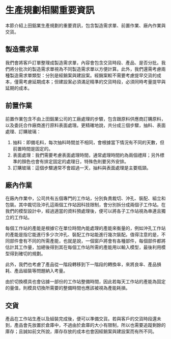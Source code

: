 # 生產規劃相關重要資訊

本節介紹上田鋁業生產規劃的重要資訊，包含製造需求單、前置作業、廠內作業與交貨。

## 製造需求單

我們會將客戶訂單整理成製造需求單，內容會包含交貨時段、產品、是否分批。我們將分批次的製造需求單視為不同製造需求單以方便計算。此外，我們還需考慮兩種製造需求單類型：分別是經銷案與建設案。經銷案較不需要考慮提早交貨的成本，僅需考慮延期成本；但建設案必須滿足精準的交貨時段，必須同時考量提早與延期的成本。

## 前置作業

前置作業包含不由上田鋁業公司的工廠處理的步驟，包含跟原料供應商訂購原料，以及委託合作廠商進行原料表面處理。更精確地說，共分成三個步驟，抽料、表面處理、訂購玻璃：
1. 抽料：即備毛料，每次抽料時間並不相同，會根據當下情況有不同的天數，但前置時間是固定的。
2. 表面處理：我們需要考慮表面處理時間，通常處理時間約為兩個禮拜；另外標準的顏色也會有排定固定的處理日，特殊色則要另外安排。
3. 訂購玻璃：這個步驟通常不會超過一天，抽料與表面處理是主要瓶頸。

## 廠內作業

在廠內作業中，公司共有五個專門的工作站，分別負責裁切、沖孔、裝配、組立和包裝。其中裁切及沖孔這兩個工作站因科技限制，會分別拆分成兩個子工作站。在我們的模型設計中，經過適當的資料預處理後，便可以將各子工作站視為串連且獨立的工作站。

每個工作站的產能是根據它在單位時間內能處理的產能來衡量的，例如沖孔工作站的產能是指它能進行多少次沖孔、裝配工作站能進行幾次裝配。值得注意的是，不同部件會有不同的所需產能，也就是說，一個窗戶將會有各種部件，每個部件都將估計其工作量，加總後得到其在每個工作站所需的產能用以輸入模型，最後利用模型得到確切的規劃。

此外，我們也考慮了產品從一階段轉移到下一階段的轉換率，來將良率、產品損耗、產品組裝等問題納入考量。

由於切換模具也會佔據一部份的工作站整備時間，因此若每天工作站的產能為固定的量值，則模具切換所需要的整備時間也應該被視為產能耗損。 

## 交貨

產品在工作站生產以及組裝完成後，便可以準備交貨。若與客戶的交貨時段還未到，產品會先放置於倉庫中，不過由於倉庫的大小有限制，所以也需要追蹤剩餘的庫存；且誠如前文所說，庫存存放的成本也會因經銷案與建設案而有所不同。
